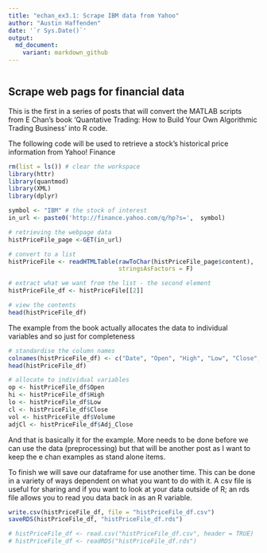```yaml
---
title: "echan_ex3.1: Scrape IBM data from Yahoo"
author: "Austin Haffenden"
date: '`r Sys.Date()`'
output: 
  md_document:
    variant: markdown_github
---
```


```r
```
## Scrape web pags for financial data 

This is the first in a series of posts that will convert the MATLAB scripts 
from E Chan's book 'Quantative Trading: How to Build Your Own Algorithmic
Trading Business' into R code. 

The following code will be used to retrieve a stock's historical price 
information from Yahoo! Finance

```r
rm(list = ls()) # clear the workspace
library(httr)
library(quantmod)
library(XML)
library(dplyr)

```

```r

symbol <- "IBM" # the stock of interest
in_url <- paste0('http://finance.yahoo.com/q/hp?s=',  symbol)

# retrieving the webpage data
histPriceFile_page <-GET(in_url)

# convert to a list
histPriceFile <- readHTMLTable(rawToChar(histPriceFile_page$content), 
                               stringsAsFactors = F)

# extract what we want from the list - the second element
histPriceFile_df <- histPriceFile[[2]]

# view the contents
head(histPriceFile_df)
```
The example from the book actually allocates the data to individual variables
and so just for completeness

```r

# standardise the column names
colnames(histPriceFile_df) <- c("Date", "Open", "High", "Low", "Close", "Adj_Close", "Volume")
head(histPriceFile_df)

# allocate to individual variables
op <- histPriceFile_df$Open
hi <- histPriceFile_df$High
lo <- histPriceFile_df$Low
cl <- histPriceFile_df$Close
vol <- histPriceFile_df$Volume
adjCl <- histPriceFile_df$Adj_Close

```
And that is basically it for the example. More needs to be done before we can 
use the data (preprocessing) but that will be another post as I want to keep 
the e chan examples as stand alone items. 

To finish we will save our dataframe for use another time. This can be done 
in a variety of ways dependent on what you want to do with it. A csv file is
useful for sharing and if you want to look at your data outside of R; an rds file
allows you to read you data back in as an R variable.
```r
write.csv(histPriceFile_df, file = "histPriceFile_df.csv")
saveRDS(histPriceFile_df, "histPriceFile_df.rds")

# histPriceFile_df <- read.csv("histPriceFile_df.csv", header = TRUE)
# histPriceFile_df <- readRDS("histPriceFile_df.rds")

```

